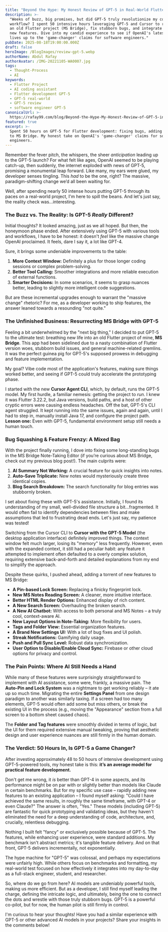 ```yaml
---
title: "Beyond the Hype: My Honest Review of GPT-5 in Real-World Flutter Development"
description: >-
  "Weeks of buzz, big promises, but did GPT-5 truly revolutionize my coding
  workflow? I spent 50 intensive hours leveraging GPT-5 and Cursor to resurrect
  an old Flutter project (MS Bridge), fix stubborn bugs, and integrate a host of
  new features. Dive into my candid experience to see if OpenAI's latest model
  lives up to the 'game-changer' claims for software engineers."
pubDate: 2025-08-18T19:00:00.000Z
draft: false
heroImage: /BlogImages/review-gpt-5.webp
authorName: Abdul Rafay
authorAvatar: /IMG-20221105-WA0007.jpg
tags:
  - Thought-Process
  - AI
keywords:
  - Flutter Project
  - AI coding assistant
  - Flutter development GPT-5
  - GPT-5 real-world
  - GPT-5 review
  - software engineer GPT-5
canonicalUrl: >-
  https://rafay99.com/blog/Beyond-the-Hype-My-Honest-Review-of-GPT-5-in-Real-World-Flutter-Development
featured: true
excerpt: >-
  Spent 50 hours on GPT-5 for Flutter development: fixing bugs, adding features
  to MS Bridge. My honest take on OpenAI's 'game-changer' claims for software
  engineers.
---
```


Remember the fever pitch, the whispers, the sheer _anticipation_ leading up to the GPT-5 launch? For what felt like ages, OpenAI seemed to be playing catch-up, then suddenly, the internet exploded with news of GPT-5, promising a monumental leap forward. Like many, my ears were glued, my developer senses tingling. This _had_ to be the one, right? The massive, paradigm-shifting change we’d all been waiting for.

Well, after spending nearly 50 intense hours putting GPT-5 through its paces on a real-world project, I'm here to spill the beans. And let's just say, the reality check was…interesting.

### The Buzz vs. The Reality: Is GPT-5 _Really_ Different?

Initial thoughts? It looked amazing, just as we all hoped. But then, the honeymoon phase ended. After extensively using GPT-5 with various tools and workflows, I have to be honest: it doesn't _feel_ like the massive change OpenAI proclaimed. It feels, dare I say it, a lot like GPT-4.

Sure, it brings some undeniable improvements to the table:

1. **More Context Window:** Definitely a plus for those longer coding sessions or complex problem-solving.
2. **Better Tool Calling:** Smoother integrations and more reliable execution of external functions.
3. **Smarter Decisions:** In some scenarios, it seems to grasp nuances better, leading to slightly more intelligent code suggestions.

But are these incremental upgrades enough to warrant the "massive change" rhetoric? For me, as a developer working to ship features, the answer leaned towards a resounding "not quite."

### The Unfinished Business: Resurrecting MS Bridge with GPT-5

Feeling a bit underwhelmed by the "next big thing," I decided to put GPT-5 to the ultimate test: breathing new life into an old Flutter project of mine, **MS Bridge**. This app had been sidelined due to a nasty combination of Flutter version woes, stubborn build issues, and general machine-related gremlins. It was the perfect guinea pig for GPT-5's supposed prowess in debugging and feature implementation.

My goal? Vibe code most of the application's features, making sure things worked better, and seeing if GPT-5 could truly accelerate the prototyping phase.

I started with the new **Cursor Agent CLI**, which, by default, runs the GPT-5 model. My first hurdle, a familiar nemesis: getting the project to _run_. I knew it was Flutter 3.22.2, but Java versions, build paths, and a host of other cryptic errors were causing endless headaches. Off the bat, GPT-5's CLI agent struggled. It kept running into the same issues, again and again, until I had to step in, manually install Java 17, and configure the project path. **Lesson one:** Even with GPT-5, fundamental environment setup still needs a human touch.

### Bug Squashing & Feature Frenzy: A Mixed Bag

With the project finally running, I dove into fixing some long-standing bugs in the MS Bridge Note-Taking Editor (if you’re curious about MS Bridge, check out my previous blog post!). The main culprits were:

1. **AI Summary Not Working:** A crucial feature for quick insights into notes.
2. **Auto-Save Triplicate:** New notes would mysteriously create three identical copies.
3. **Blog Search Breakdown:** The search functionality for blog entries was stubbornly broken.

I set about fixing these with GPT-5's assistance. Initially, I found its understanding of my small, well-divided file structure a bit...fragmented. It would often fail to identify dependencies between files and make assumptions that led to frustrating dead ends. Let's just say, my patience was tested!

Switching from the Cursor CLI to **Cursor with the GPT-5 Model** (the desktop application interface) definitely improved things. The context window felt much larger, losing its "memory" less frequently. However, even with the expanded context, it still had a peculiar habit: any feature it attempted to implement often defaulted to a overly complex solution, requiring extensive back-and-forth and detailed explanations from my end to simplify the approach.

Despite these quirks, I pushed ahead, adding a torrent of new features to MS Bridge:

- **A Pin-based Lock Screen:** Replacing a finicky fingerprint lock.
- **New MS Notes Reading Screen:** A cleaner, more intuitive interface.
- **Better HTML Render Options:** Enhanced display of rich content.
- **A New Search Screen:** Overhauling the broken search.
- **A New AI Chatbot:** With access to both personal and MS Notes – a truly cool, context-aware AI.
- **New Layout Options in Note-Taking:** More flexibility for users.
- **Tags and Folder View:** Essential organization features.
- **A Brand New Settings UI:** With a lot of bug fixes and UI polish.
- **Streak Notifications:** Gamifying daily usage.
- **Push and Pull Sync Level:** Robust data synchronization.
- **User Option to Disable/Enable Cloud Sync:** Firebase or other cloud options for privacy and control.

### The Pain Points: Where AI Still Needs a Hand

While many of these features were surprisingly straightforward to implement with AI assistance, some were, frankly, a massive pain. The **Auto-Pin and Lock System** was a nightmare to get working reliably – it ate up so much time. Migrating the entire **Settings Panel** from one design paradigm to another was similarly taxing. If a screen had too many elements, GPT-5 would often add some but miss others, or break the existing UI in the process (e.g., moving the "Appearance" section from a full screen to a bottom sheet caused chaos).

The **Folder and Tag features** were smoothly divided in terms of logic, but the UI for them required extensive manual tweaking, proving that aesthetic design and user experience nuances are still firmly in the human domain.

### The Verdict: 50 Hours In, Is GPT-5 a Game Changer?

After investing approximately 48 to 50 hours of intensive development using GPT-5-powered tools, my honest take is this: **it’s an average model for practical feature development.**

Don't get me wrong, it _is_ better than GPT-4 in some aspects, and its performance might be on par with or slightly better than models like Claude in certain benchmarks. But for my specific use case – rapidly adding new features to an existing application – I found myself asking: "Could I have achieved the same results, in roughly the same timeframe, with GPT-4 or even Claude?" The answer is often, "Yes." These models (including GPT-5) are fantastic for quick prototyping and validating ideas, but they haven't eliminated the need for a deep understanding of code, architecture, and, crucially, relentless debugging.

Nothing I built felt "fancy" or exclusively possible because of GPT-5. The features, while enhancing user experience, were standard additions. My benchmark isn't abstract metrics; it's tangible feature delivery. And on that front, GPT-5 delivers incrementally, not exponentially.

The hype machine for "GPT-5" was colossal, and perhaps my expectations were unfairly high. While others focus on benchmarks and formatting, my real-world test focused on how effectively it integrates into my day-to-day as a full-stack engineer, student, and researcher.

So, where do we go from here? AI models are undeniably powerful tools, making us more efficient. But as a developer, I still find myself leading the charge, defining the intricate logic, and ultimately, being the one to connect the dots and wrestle with those truly stubborn bugs. GPT-5 is a powerful co-pilot, but for now, the human pilot is still firmly in control.

I'm curious to hear your thoughts! Have you had a similar experience with GPT-5 or other advanced AI models in your projects? Share your insights in the comments below!

